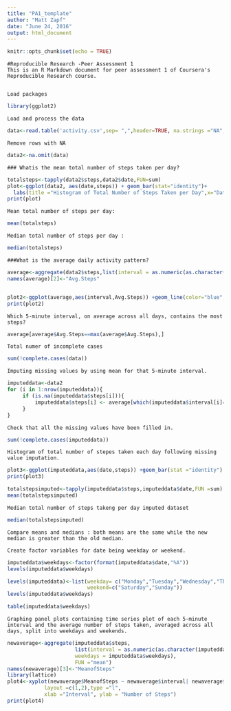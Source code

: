 ---
title: "PA1_template"
author: "Matt Zapf"
date: "June 24, 2016"
output: html_document
---

```{r setup, include=FALSE}
knitr::opts_chunk$set(echo = TRUE)
```

```
#Reproducible Research -Peer Assessment 1
This is an R Markdown document for peer assessment 1 of Coursera's Reproducible Research course.


Load packages
```

```{r echo=TRUE}
library(ggplot2)
```
```
Load and process the data
```
```{r echo=TRUE}
data<-read.table('activity.csv',sep= ",",header=TRUE, na.strings ="NA", colClasses = c('integer','Date','factor'))
```
```
Remove rows with NA
```
```{r data, echo=TRUE}
data2<-na.omit(data)
```
```
### Whatis the mean total number of steps taken per day?
```
```{r data2,echo=TRUE}
totalsteps<-tapply(data2$steps,data2$date,FUN=sum)
plot<-ggplot(data2, aes(date,steps)) + geom_bar(stat="identity")+
  labs(title ="Histogram of Total Number of Steps Taken per Day",x="Date", y ="Total Number of Steps")
print(plot)
```
```
Mean total number of steps per day:
```
```{r totalsteps, echo=TRUE}
mean(totalsteps)
```
```
Median total number of steps per day :
```
```{r totalstepsmedian, echo=TRUE}
median(totalsteps)
```
```
###What is the average daily activity pattern?
```
```{r data2average, echo=TRUE}

average<-aggregate(data2$steps,list(interval = as.numeric(as.character(data2$interval))), FUN = "mean")
names(average)[2]<-"Avg.Steps"


plot2<-ggplot(average,aes(interval,Avg.Steps)) +geom_line(color="blue", size = 0.7) + labs(title = "Time Series Plot of the 5-minute Intervals", x=" 5-minute intervals",y="Average Number of Steps Taken")
print(plot2)
```
```
Which 5-minute interval, on average across all days, contains the most steps?
```
```{r average, echo=TRUE}
average[average$Avg.Steps==max(average$Avg.Steps),]
```
```
Total numer of incomplete cases
```
```{r datacomplete, echo=TRUE}
sum(!complete.cases(data))
```
```
Imputing missing values by using mean for that 5-minute interval.
```
```{r data2impute, echo=TRUE}
imputeddata<-data2
for (i in 1:nrow(imputeddata)){
     if (is.na(imputeddata$steps[i])){
         imputeddata$steps[i] <- average[which(imputeddata$interval[i]== average$interval),]$Avg.Steps
     }
}
```
```
Check that all the missing values have been filled in.
```

```{r imputeddata, echo=TRUE}
sum(!complete.cases(imputeddata))
```
```
Histogram of total number of stepes taken each day following missing value imputation.
````
```{r imputeddataplot, echo=TRUE}
plot3<-ggplot(imputeddata,aes(date,steps)) +geom_bar(stat ="identity") + labs(title ="Histogram of Total Number of Steps Taken Each Day (Imputed Data)",x ="Date",y="Total Number of Steps")
print(plot3)

totalstepsimputed<-tapply(imputeddata$steps,imputeddata$date,FUN =sum)
mean(totalstepsimputed)
```
```
Median total number of steps takeng per day imputed dataset
```
```{r totalstepsimputed, echo=TRUE}
median(totalstepsimputed)
```
```
Compare means and medians : both means are the same while the new median is greater than the old median.

Create factor variables for date being weekday or weekend.
```
```{r imputeddataweekday, echo= TRUE}
imputeddata$weekdays<-factor(format(imputeddata$date,"%A"))
levels(imputeddata$weekdays)
```

```{r imputeddatalevels, echo=TRUE}
levels(imputeddata)<-list(weekday= c("Monday","Tuesday","Wednesday","Thursday","Friday"),
                          weekend=c("Saturday","Sunday"))
levels(imputeddata$weekdays)

table(imputeddata$weekdays)
```
```
Graphing panel plots containing time series plot of each 5-minute interval and the average number of steps taken, averaged across all days, split into weekdays and weekends.
```
```{r imputeddatanewaverage,echo=TRUE}
newaverage<-aggregate(imputeddata$steps,
                      list(interval = as.numeric(as.character(imputeddata$interval)),
                      weekdays = imputeddata$weekdays),
                      FUN ="mean")
names(newaverage)[3]<-"MeanofSteps"
library(lattice)
plot4<-xyplot(newaverage$MeanofSteps ~ newaverage$interval| newaverage$weekdays,
            layout =c(1,2),type ="l",
            xlab ="Interval", ylab = "Number of Steps")
print(plot4)
```


